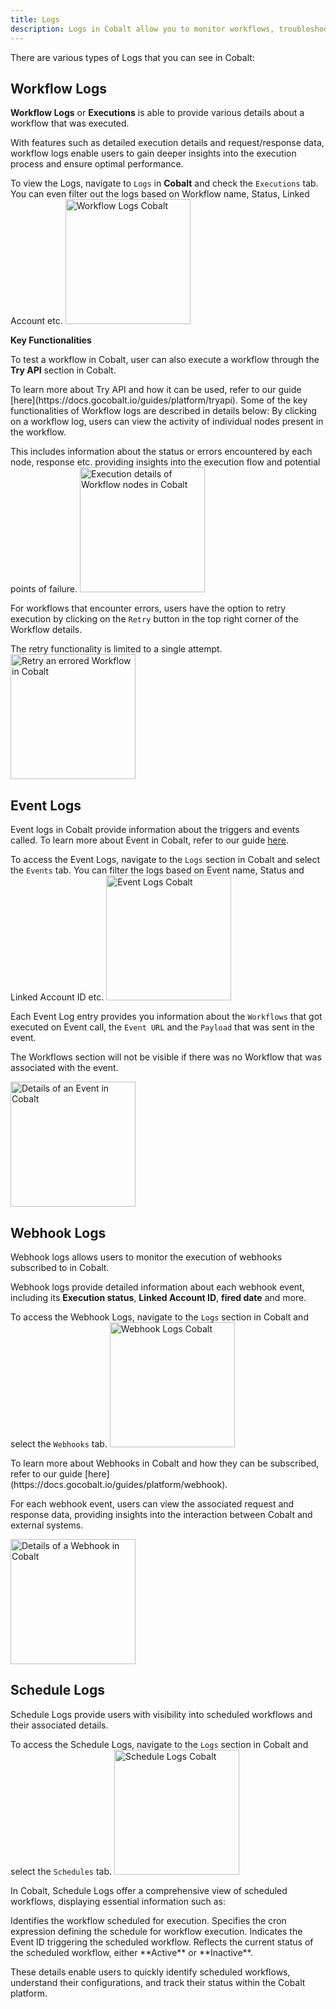 ```yaml
---
title: Logs
description: Logs in Cobalt allow you to monitor workflows, troubleshoot errors during executions, and gain insights into platform activities.
---
```


There are various types of Logs that you can see in Cobalt:

## Workflow Logs

**Workflow Logs** or **Executions** is able to provide various details about a workflow that was executed.


With features such as detailed execution details and request/response data, workflow logs enable users to gain deeper insights into the execution process and ensure optimal performance.

To view the Logs, navigate to `Logs` in **Cobalt** and check the `Executions` tab.
<Tip>
You can even filter out the logs based on Workflow name, Status, Linked Account etc.
</Tip>
<img height="200" src="/images/Guides/Platform/workflow-logs.png" alt="Workflow Logs Cobalt"/>

**Key Functionalities**

To test a workflow in Cobalt, user can also execute a workflow through the **Try API** section in Cobalt.

<Info> 
To learn more about Try API and how it can be used, refer to our guide [here](https://docs.gocobalt.io/guides/platform/tryapi).
</Info>
Some of the key functionalities of Workflow logs are described in details below:
<AccordionGroup>

<Accordion title="Node Activity Details">
By clicking on a workflow log, users can view the activity of individual nodes present in the workflow. 

This includes information about the status or errors encountered by each node, response etc. providing insights into the execution flow and potential points of failure.
<img height="200" src="/images/Guides/Platform/workflow-logs-node.png" alt="Execution details of Workflow nodes in Cobalt"/>
</Accordion>

<Accordion title="Retry Functionality">

For workflows that encounter errors, users have the option to retry execution by clicking on the `Retry` button in the top right corner of the Workflow details. 

<Note>The retry functionality is limited to a single attempt.</Note>
<img height="200" src="/images/Guides/Platform/workflow-logs-retry.png" alt="Retry an errored Workflow in Cobalt"/>
  </Accordion>
</AccordionGroup>

## Event Logs

Event logs in Cobalt provide information about the triggers and events called.
<Info> 
To learn more about Event in Cobalt, refer to our guide [here](https://docs.gocobalt.io/guides/developer-settings/events).
</Info>

To access the Event Logs, navigate to the `Logs` section in Cobalt and select the `Events` tab.
<Tip>
You can filter the logs based on Event name, Status and Linked Account ID etc.
</Tip>
<img height="200" src="/images/Guides/Platform/event-logs.png" alt="Event Logs Cobalt"/>

Each Event Log entry provides you information about the `Workflows` that got executed on Event call, the `Event URL` and the `Payload` that was sent in the event.

<Note>The Workflows section will not be visible if there was no Workflow that was associated with the event.</Note>


<img height="200" src="/images/Guides/Platform/event-logs-details.png" alt="Details of an Event in Cobalt"/>


## Webhook Logs

Webhook logs allows users to monitor the execution of webhooks subscribed to in Cobalt.

Webhook logs provide detailed information about each webhook event, including its **Execution status**, **Linked Account ID**, **fired date** and more.

To access the Webhook Logs, navigate to the `Logs` section in Cobalt and select the `Webhooks` tab.
<img height="200" src="/images/Guides/Platform/webhook-logs.png" alt="Webhook Logs Cobalt"/>

<Info> 
To learn more about Webhooks in Cobalt and how they can be subscribed, refer to our guide [here](https://docs.gocobalt.io/guides/platform/webhook).
</Info>

For each webhook event, users can view the associated request and response data, providing insights into the interaction between Cobalt and external systems.

<img height="200" src="/images/Guides/Platform/webhook-logs-details.png" alt="Details of a Webhook in Cobalt"/>




## Schedule Logs
Schedule Logs provide users with visibility into scheduled workflows and their associated details.

To access the Schedule Logs, navigate to the `Logs` section in Cobalt and select the `Schedules` tab.
<img height="200" src="/images/Guides/Platform/schedule-logs.png" alt="Schedule Logs Cobalt"/>

In Cobalt, Schedule Logs offer a comprehensive view of scheduled workflows, displaying essential information such as:

<CardGroup cols={2}>
  <Card title="Workflow Name and ID">
    Identifies the workflow scheduled for execution.
  </Card>
  <Card title="Schedule Cron">
    Specifies the cron expression defining the schedule for workflow execution.
  </Card>
  <Card title="Event">
    Indicates the Event ID triggering the scheduled workflow.
  </Card>
<Card title="Status">
    Reflects the current status of the scheduled workflow, either **Active** or **Inactive**.
  </Card>
</CardGroup>

These details enable users to quickly identify scheduled workflows, understand their configurations, and track their status within the Cobalt platform.

